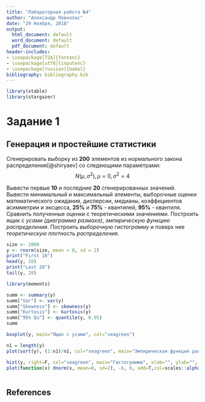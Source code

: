 ```yaml
---
title: "Лабараторная работа №4"
author: "Александр Повколас"
date: "29 Ноября, 2018"
output:
  html_document: default
  word_document: default
  pdf_document: default
header-includes:
- \usepackage[T2A]{fontenc}
- \usepackage[utf8]{inputenc}
- \usepackage[russian]{babel}
bibliography: bibliography.bib
---
```


```r

library(xtable)
library(stargazer)
```

# Задание 1
## Генерация и простейшие статистики

Сгенерировать выборку из **200** элементов из нормального закона распределения[@shiryaev] со следеющими параметрами: 
$$N(\mu, \sigma^{2}) , \mu = 0, \sigma^{2} = 4$$ 

Вывести первые **10** и последние **20** сгенерированных значений. Вывести минимальный и максимальный элементы, выборочные оценки математического ожидания, дисперсии, медианы, коэффициентов асимметрии и эксцесса, **25%** и **75%** - квантилей, **95%** - квантиля. Сравнить полученные оценки с теоретическими значениями. Построить ящик с *усами (диаграмма размаха)*, *эмпирическую функцию распределения*. Построить *выборочную гистограмму* и поверх нее *теоретическую плотность распределения*.

```r
size <- 2000
y <- rnorm(size, mean = 0, sd = 2)
print("First 10")
head(y, 10)
print("Last 20")
tail(y, 20)

library(moments)

summ <- summary(y)
summ["Var"] <- var(y)
summ["Skewness"] <- skewness(y)
summ["Kurtosis"] <- kurtosis(y)
summ["95% Qu"] <- quantile(y, 0.95)
summ

boxplot(y, main="Ящик с усами", col="seagreen")

n1 = length(y)
plot(sort(y), (1:n1)/n1, col="seagreen", main="Эмпирическая функция распределения", xlab="", ylab = "")

hist(y, right=F, col="seagreen", main="Гистограмма", xlab="", ylab="", freq = FALSE)
plot(function(x) dnorm(x, mean=0, sd=2), -6, 6, add=T,col=scales::alpha('red',.9), lwd=3)



```

## References
